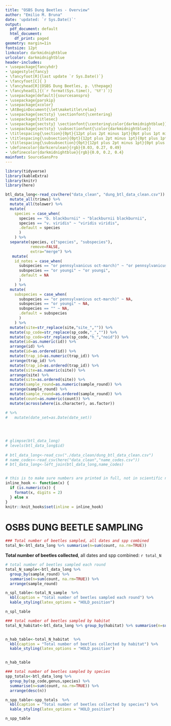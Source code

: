 ```yaml
---
title: "OSBS Dung Beetles - Overview"
author: "Emilio M. Bruna"
date: 'updated: `r Sys.Date()`'
output:
  pdf_document: default
  html_document:
    df_print: paged
geometry: margin=1in
fontsize: 12pt
linkcolor: darkmidnightblue
urlcolor: darkmidnightblue
header-includes:
- \usepackage{fancyhdr}
- \pagestyle{fancy}
- \fancyfoot[R]{last update `r Sys.Date()`}
- \fancyfoot[C]{ }
- \fancyhead[R]{OSBS Dung Beetles, p. \thepage}
- \fancyhead[L]{(`r format(Sys.time(), '%Y')`)}
- \usepackage[default]{sourcesanspro}
- \usepackage{parskip}
- \usepackage{xcolor}
- \AtBeginDocument{\let\maketitle\relax}
- \usepackage{sectsty} \sectionfont{\centering}
- \usepackage{titlesec}
- \usepackage{sectsty} \sectionfont{\centering\color{darkmidnightblue}}
- \usepackage{sectsty} \subsectionfont{\color{darkmidnightblue}}
- \titlespacing{\section}{0pt}{12pt plus 2pt minus 1pt}{0pt plus 1pt minus 1pt}
- \titlespacing{\subsection}{0pt}{12pt plus 2pt minus 1pt}{0pt plus 1pt minus 1pt}
- \titlespacing{\subsubsection}{0pt}{12pt plus 2pt minus 1pt}{0pt plus 1pt minus 1pt}
- \definecolor{darkcerulean}{rgb}{0.03, 0.27, 0.49}
- \definecolor{darkmidnightblue}{rgb}{0.0, 0.2, 0.4}
mainfont: SourceSansPro
---
```




```r
library(tidyverse)
library(kableExtra)
library(knitr)
library(here)
```
```r

btl_data_long<-read_csv(here("data_clean", "dung_btl_data_clean.csv")) %>% 
  mutate_all(trimws) %>% 
  mutate_all(tolower) %>% 
  mutate(
    species = case_when(
      species == "b. blackburnii" ~ "blackburnii blackburnii",
      species == "v. viridis" ~ "viridis viridis",
      .default = species
      )
    ) %>% 
  separate(species, c("species", "subspecies"), 
           remove=FALSE,
           extra="merge") %>% 
   mutate(
    id_notes = case_when(
      subspecies == "or pennsylvanicus oct-march)" ~ "or pennsylvanicus oct-march)",
      subspecies == "or youngi" ~ "or youngi",
      .default = NA
      )
    ) %>% 
  mutate(
    subspecies = case_when(
      subspecies == "or pennsylvanicus oct-march)" ~ NA,
      subspecies == "or youngi" ~ NA,
      subspecies == "" ~ NA,
      .default = subspecies
      )
    ) %>% 
  mutate(site=str_replace(site,"site_","")) %>% 
  mutate(sp_code=str_replace(sp_code,"_","")) %>%
  mutate(sp_code=str_replace(sp_code,"h_","noid")) %>% 
  mutate(id=as.numeric(id)) %>% 
  arrange(id) %>% 
  mutate(id=as.ordered(id)) %>% 
  mutate(trap_id=as.numeric(trap_id)) %>% 
  arrange(trap_id) %>% 
  mutate(trap_id=as.ordered(trap_id)) %>% 
  mutate(site=as.numeric(site)) %>% 
  arrange(site) %>% 
  mutate(site=as.ordered(site)) %>% 
  mutate(sample_round=as.numeric(sample_round)) %>% 
  arrange(sample_round) %>% 
  mutate(sample_round=as.ordered(sample_round)) %>% 
  mutate(count=as.numeric(count)) %>% 
  mutate(across(where(is.character), as.factor))

# %>% 
#   mutate(date_set=as.Date(date_set))

         
  
  
# glimpse(btl_data_long)
# levels(btl_data_long$id)
  
# btl_data_long<-read_csv("./data_clean/dung_btl_data_clean.csv")
# name_codes<-read_csv(here("data_clean","name_codes.csv"))
# btl_data_long<-left_join(btl_data_long,name_codes)



```





```r
# this is to make sure numbers are printed in full, not in scientific notation
inline_hook <- function(x) {
  if (is.numeric(x)) {
    format(x, digits = 2)
  } else x
}
knitr::knit_hooks$set(inline = inline_hook)
```

# OSBS DUNG BEETLE SAMPLING 

\vspace{4mm}

```r
### Total number of beetles sampled, all dates and spp combined
total_N<-btl_data_long %>% summarise(n=sum(count, na.rm=TRUE))
```



**Total number of beetles collected**, all dates and spp combined: `r total_N`


```r
# total number of beetles sampled each round
total_N_sample<-btl_data_long %>%
  group_by(sample_round) %>% 
  summarise(n=sum(count, na.rm=TRUE)) %>% 
  arrange(sample_round)

n_spl_table<-total_N_sample  %>%
  kbl(caption = "total number of beetles sampled each round") %>%
  kable_styling(latex_options = "HOLD_position")

n_spl_table

```



<!-- `r kable(total_N_sample, caption = "total number of beetles sampled each round") %>% kable_styling(latex_options = "HOLD_position")`  -->

 

```r
### total number of beetles sampled by habitat
total_N_habitat<-btl_data_long %>% group_by(habitat) %>% summarise(n=sum(count, na.rm=TRUE))


n_hab_table<-total_N_habitat  %>%
  kbl(caption = "Total number of beetles collected by habitat") %>%
  kable_styling(latex_options = "HOLD_position")


n_hab_table
```


<!-- `r kable(total_N_habitat, caption ="total number of beetles sampled by habitat") %>% kable_styling(latex_options = "HOLD_position")` -->



```r
### total number of beetles sampled by species
spp_totals<-btl_data_long %>% 
  group_by(sp_code,genus,species) %>% 
  summarise(n=sum(count, na.rm=TRUE)) %>% 
  arrange(desc(n))

n_spp_table<-spp_totals  %>%
  kbl(caption = "Total number of beetles collected by species") %>%
  kable_styling(latex_options = "HOLD_position")

n_spp_table
```


<!-- `r kable(spp_totals, caption = "total number of beetles sampled by species") %>% kable_styling(latex_options = "HOLD_position")` -->

<!-- \newpage -->

<!-- ```{r fig1, echo=FALSE, message = FALSE, , warning = FALSE} -->
<!-- # Load Library -->


<!-- # Create a Faceted LineGraph using -->
<!-- # facet_wrap Function. -->

<!-- btl_order <- btl_data_long %>% -->
<!--   group_by(sp_code) %>% -->
<!--   summarize(n=sum(count, na.rm=TRUE)) %>% -->
<!--   arrange(desc(n)) %>% -->
<!--   mutate(sp_code = reorder(sp_code, desc(n))) -->


<!-- levels(btl_order$sp_code) -->

<!-- # %>% -->
<!-- #   ggplot(aes(sp_code, n)) + -->
<!-- #   geom_col(show.legend = FALSE) -->

<!-- # btl_order$sp_code -->


<!-- btl_data_sums<-btl_data_long %>% -->
<!--   group_by(sample_round,sp_code,habitat) %>% -->
<!--   summarize(n=sum(count, na.rm=TRUE)) %>% -->
<!--   arrange(sample_round,desc(n)) -->

<!-- btl_data_sums_winter<-btl_data_long %>% -->
<!--   filter(sample_round<6) %>% -->
<!--   group_by(sample_round,sp_code,habitat) %>% -->
<!--   summarize(n=sum(count, na.rm=TRUE)) %>% -->
<!--   arrange(sample_round,desc(n)) -->

<!-- # data<-btl_data_sums %>% filter(sp_code=="c_vig"|sp_code=="d_car") -->
<!-- # data<-btl_data_sums %>%  -->
<!-- #   filter(sp_code!="a_lec") %>%  -->
<!-- #   filter(sp_code!="o_tub") %>%  -->
<!-- #   filter(sp_code!="a_cam") %>%  -->
<!-- #   filter(sp_code!="m_bis") %>%  -->
<!-- #   filter(sp_code!="h__") %>%  -->
<!-- #   filter(sp_code!="a_stu") %>%  -->
<!-- #   filter(sp_code!="m_pun") -->
<!-- # data<-btl_data_sums %>% -->
<!-- #   filter(n<20) -->
<!-- data<-btl_data_sums -->
<!-- fig1<-ggplot(data,  -->
<!--              aes(x=sample_round,  -->
<!--                  y=n,  -->
<!--                  group=habitat,  -->
<!--                  color=habitat)) + -->
<!--   geom_line()+ -->
<!--   geom_point()+ -->
<!--   facet_wrap(vars(sp_code)) -->
<!--   # facet_wrap(vars(sp_code),scales="free",ncol = 3) -->
<!-- fig1 -->
<!-- ``` -->


